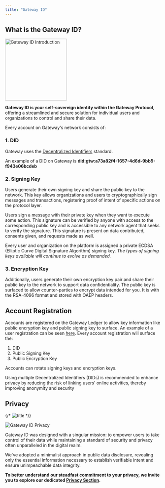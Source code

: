 ```yaml
---
title: "Gateway ID"
---
```


## What is the Gateway ID?

<img
  height="200"
  src="/assets/gateway-id/gateway-id-intro.png"
  alt="Gateway ID Introduction"
/>

**Gateway ID is your self-sovereign identity within the Gateway Protocol**, offering a streamlined and secure solution for individual users and organizations to control and share their data.

Every account on Gateway's network consists of:

### 1. DID

Gateway uses the [Decentralized Identifiers](https://w3c.github.io/did-core/) standard.

An example of a DID on Gateway is **did:gtw:a73a82f4-1657-4d6d-9bb5-f943e06bcdeb**

### 2. Signing Key

Users generate their own signing key and share the public key to the network. This key allows organizations and users to cryptographically sign messages and transactions, registering proof of intent of specific actions on the protocol layer.

Users sign a message with their private key when they want to execute some action. This signature can be verified by anyone with access to the corresponding public key and is accessible to any network agent that seeks to verify the signature. This signature is present on data contributed, consents given, and requests made as well.

Every user and organization on the platform is assigned a private ECDSA (Elliptic Curve Digital Signature Algorithm) signing key. _The types of signing keys available will continue to evolve as demanded._

### 3. Encryption Key

Additionally, users generate their own encryption key pair and share their public key to the network to support data confidentiality. The public key is surfaced to allow counter-parties to encrypt data intended for you. It is with the RSA-4096 format and stored with OAEP headers.

## Account Registration

Accounts are registered on the Gateway Ledger to allow key information like public encryption key and public signing key to surface. An example of a user registration can be seen [here](https://sandbox.gateway.tech/explorer/transactions/65cbd4f937862646e840d56e). Every account registration will surface the:

1. DID
2. Public Signing Key
3. Public Encryption Key

Accounts can rotate signing keys and encryption keys.

<Note>
  Using multiple Decentralized Identifiers (DIDs) is recommended to enhance
  privacy by reducing the risk of linking users' online activities, thereby
  improving anonymity and security
</Note>

## Privacy

{/* ![title](/assets/gateway-id/gateway-id-privacy.png#left) */}

<div style={{ display: "flex", alignItems: "center" }}>
  <img
    style={{
      width: 550,
      height: 280,
      marginRight: 30,
    }}
    src="/assets/gateway-id/gateway-id-privacy.png"
    alt="Gateway ID Privacy"
  />
<p>

Gateway ID was designed with a singular mission: to empower users to take control of their data while maintaining a standard of security and privacy often unparalleled in the digital realm.

We've adopted a minimalist approach in public data disclosure, revealing only the essential information necessary to establish verifiable intent and ensure unimpeachable data integrity.

</p>

</div>

**To better understand our steadfast commitment to your privacy, we invite you to explore our dedicated [Privacy Section](/core-concepts/privacy-and-security-standards).**

>
